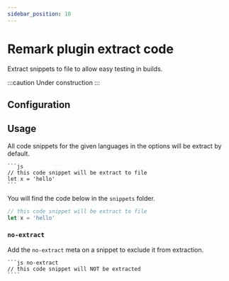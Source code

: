 ```yaml
---
sidebar_position: 10
---
```


# Remark plugin extract code

Extract snippets to file to allow easy testing in builds.

:::caution
Under construction
:::

## Configuration

## Usage

All code snippets for the given languages in the options will be extract by default.

    ```js
    // this code snippet will be extract to file
    let x = 'hello'
    ```

You will find the code below in the `snippets` folder.

```js
// this code snippet will be extract to file
let x = 'hello'
```


### `no-extract`

Add the `no-extract` meta on a snippet to exclude it from extraction.

    ```js no-extract
    // this code snippet will NOT be extracted
    ````
